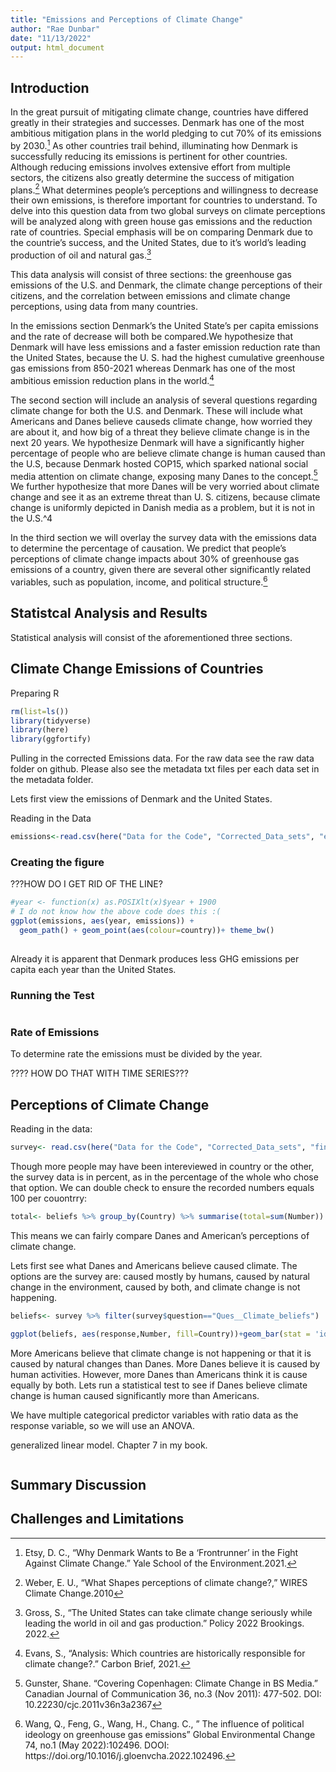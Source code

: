 ```yaml
---
title: "Emissions and Perceptions of Climate Change"
author: "Rae Dunbar"
date: "11/13/2022"
output: html_document
---
```


## Introduction

In the great pursuit of mitigating climate change, countries have differed greatly in their strategies and successes. Denmark has one of the most ambitious mitigation plans in the world pledging to cut 70% of its emissions by 2030.^[Etsy, D. C., "Why Denmark Wants to Be a ‘Frontrunner’ in the Fight Against Climate Change." Yale School of the Environment.2021.] As other countries trail behind, illuminating how Denmark is successfully reducing its emissions is pertinent for other countries. Although reducing emissions involves extensive effort from multiple sectors, the citizens also greatly determine the success of mitigation plans.^[Weber, E. U., "What Shapes perceptions of climate change?," WIRES Climate Change.2010] What determines people's perceptions and willingness to decrease their own emissions, is therefore important for countries to understand. To delve into this question data from two global surveys on climate perceptions will be analyzed along with green house gas emissions and the reduction rate of countries. Special emphasis will be on comparing Denmark due to the countrie's success, and the United States, due to it's world’s leading production of oil and natural gas.^[Gross, S., "The United States can take climate change seriously while leading the world in oil and gas production." Policy 2022 Brookings. 2022.] 

This data analysis will consist of three sections: the greenhouse gas emissions of the U.S. and Denmark, the climate change perceptions of their citizens, and the correlation between emissions and climate change perceptions, using data from many countries.

In the emissions section Denmark's the United State's per capita emissions and the rate of decrease will both be compared.We hypothesize that Denmark will have less emissions and a faster emission reduction rate than the United States, because the U. S. had the highest cumulative greenhouse gas emissions from 850-2021 whereas Denmark has one of the most ambitious emission reduction plans in the world.^[Evans, S., "Analysis: Which countries are historically responsible for climate change?." Carbon Brief, 2021.]

The second section will include an analysis of several questions regarding climate change for both the U.S. and Denmark. These will include what Americans and Danes believe causeds climate change, how worried they are about it, and how big of a threat they believe climate change is in the next 20 years. We hypothesize Denmark will have a significantly higher percentage of people who are believe climate change is human caused than the U.S, because Denmark hosted COP15, which sparked national social media attention on climate change, exposing many Danes to the concept.^[Gunster, Shane. “Covering Copenhagen: Climate Change in BS Media.” Canadian Journal of Communication 36, no.3 (Nov 2011): 477-502. DOI: 10.22230/cjc.2011v36n3a2367] We further hypothesize that more Danes will be very worried about climate change and see it as an extreme threat than U. S. citizens, because climate change is uniformly depicted in Danish media as a problem, but it is not in the U.S.^4

In the third section we will overlay the survey data with the emissions data to determine the percentage of causation. We predict that people’s perceptions of climate change impacts about 30% of greenhouse gas emissions of a country, given there are several other significantly related variables, such as population, income, and political structure.^[Wang, Q., Feng, G., Wang, H., Chang. C., " The influence of political ideology on greenhouse gas emissions" Global Environmental Change 74, no.1 (May 2022):102496. DOOI: https://doi.org/10.1016/j.gloenvcha.2022.102496.]  

## Statistcal Analysis and Results

Statistical analysis will consist of the aforementioned three sections.

## Climate Change Emissions of Countries

Preparing R
```r
rm(list=ls())
library(tidyverse)
library(here)
library(ggfortify)
```

Pulling in the corrected Emissions data. For the raw data see the raw data folder on github. Please also see the metadata txt files per each data set in the metadata folder.

Lets first view the emissions of Denmark and the United States.

Reading in the Data
```r
emissions<-read.csv(here("Data for the Code", "Corrected_Data_sets", "emissions_corrected_US_Denmark.csv"), stringsAsFactors = TRUE)
```

### Creating the figure

???HOW DO I GET RID OF THE LINE?
```r

#year <- function(x) as.POSIXlt(x)$year + 1900
# I do not know how the above code does this :(
ggplot(emissions, aes(year, emissions)) + 
  geom_path() + geom_point(aes(colour=country))+ theme_bw() 
 
```
Already it is apparent that Denmark produces less GHG emissions per capita each year than the United States. 

### Running the Test
```r

```

### Rate of Emissions

To determine rate the emissions must be divided by the year. 

???? HOW DO THAT WITH TIME SERIES???


## Perceptions of Climate Change

Reading in the data:
```r
survey<- read.csv(here("Data for the Code", "Corrected_Data_sets", "final_ccos_US_Denmark.csv"), stringsAsFactors=TRUE )
```


Though more people may have been intereviewed in country or the other, the survey data is in percent, as in the percentage of the whole who chose that option. We can double check to ensure the recorded numbers equals 100 per couontrry:
```r
total<- beliefs %>% group_by(Country) %>% summarise(total=sum(Number))
```

This means we can fairly compare Danes and American's perceptions of climate change. 


Lets first see what Danes and Americans believe caused climate. The options are the survey are: caused mostly by humans, caused by natural change in the environment, caused by both, and climate change is not happening.  

```r
beliefs<- survey %>% filter(survey$question=="Ques__Climate_beliefs") 
```


```r
ggplot(beliefs, aes(response,Number, fill=Country))+geom_bar(stat = 'identity', position = 'dodge') + xlab("Response to Survey Question")+ ylab("Percent") + theme_bw() + coord_flip()
```
More Americans believe that climate change is not happening or that it is caused by natural changes than Danes. More Danes believe it is caused by human activities. However, more Danes than Americans think it is cause equally by both. Lets run a statistical test to see if Danes believe climate change is human caused significantly more than Americans.

We have multiple categorical predictor variables with ratio data as the response variable, so we will use an ANOVA. 

generalized linear model. Chapter 7 in my book.

```r

```


## Summary Discussion

## Challenges and Limitations
